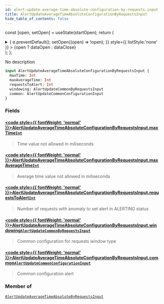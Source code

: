 ```yaml
---
id: alert-update-average-time-absolute-configuration-by-requests-input
title: AlertUpdateAverageTimeAbsoluteConfigurationByRequestsInput
hide_table_of_contents: false
---
```






const [open, setOpen] = useState(startOpen);
return (
<details {...(open ? { open: true } : {})} className="details" style={{ border:'none', boxShadow:'none', background:'var(--ifm-background-color)' }}>
<summary
onClick={(e) => {
e.preventDefault();
setOpen((open) => !open);
}}
style={{ listStyle:'none' }} >
{open ? dataOpen : dataClose}
</summary>
{open && children}
</details>
);
};

No description

```graphql
input AlertUpdateAverageTimeAbsoluteConfigurationByRequestsInput {
  maxTime: Int
  maxAverageTime: Int
  requestsToAlert: Int
  windowing: AlertUpdateCommonByRequestsInput
  common: AlertUpdateCommonConfigurationInput
}
```

### Fields

#### [<code style={{ fontWeight: 'normal' }}>AlertUpdateAverageTimeAbsoluteConfigurationByRequestsInput.<b>maxTime</b></code>](#)<Bullet />[`Int`](/api/scalars/int) <Badge class="badge badge--secondary" text="scalar"/>

> Time value not allowed in miliseconds

#### [<code style={{ fontWeight: 'normal' }}>AlertUpdateAverageTimeAbsoluteConfigurationByRequestsInput.<b>maxAverageTime</b></code>](#)<Bullet />[`Int`](/api/scalars/int) <Badge class="badge badge--secondary" text="scalar"/>

> Average time value not allowed in miliseconds

#### [<code style={{ fontWeight: 'normal' }}>AlertUpdateAverageTimeAbsoluteConfigurationByRequestsInput.<b>requestsToAlert</b></code>](#)<Bullet />[`Int`](/api/scalars/int) <Badge class="badge badge--secondary" text="scalar"/>

> Number of requests with anomaly to set alert in ALERTING status

#### [<code style={{ fontWeight: 'normal' }}>AlertUpdateAverageTimeAbsoluteConfigurationByRequestsInput.<b>windowing</b></code>](#)<Bullet />[`AlertUpdateCommonByRequestsInput`](/api/inputs/alert-update-common-by-requests-input) <Badge class="badge badge--secondary" text="input"/>

> Common configuration for requests window type

#### [<code style={{ fontWeight: 'normal' }}>AlertUpdateAverageTimeAbsoluteConfigurationByRequestsInput.<b>common</b></code>](#)<Bullet />[`AlertUpdateCommonConfigurationInput`](/api/inputs/alert-update-common-configuration-input) <Badge class="badge badge--secondary" text="input"/>

> Common configuration alert

### Member of

[`AlertUpdateAverageTimeAbsoluteByRequestsInput`](/api/inputs/alert-update-average-time-absolute-by-requests-input) <Badge class="badge badge--secondary" text="input"/>
